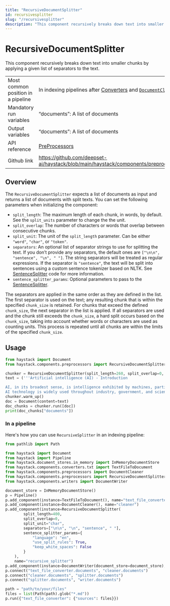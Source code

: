 ```yaml
---
title: "RecursiveDocumentSplitter"
id: recursivesplitter
slug: "/recursivesplitter"
description: "This component recursively breaks down text into smaller chunks by applying a given list of separators to the text."
---
```


# RecursiveDocumentSplitter

This component recursively breaks down text into smaller chunks by applying a given list of separators to the text.

|                                    |                                                                                                                                                        |
| ---------------------------------- | ------------------------------------------------------------------------------------------------------------------------------------------------------ |
| Most common position in a pipeline | In indexing pipelines after [Converters](../converters.mdx)   and [`DocumentCleaner`](/docs/documentcleaner)  , before [Classifiers](../classifiers.mdx) |
| Mandatory run variables            | “documents”: A list of documents                                                                                                                       |
| Output variables                   | “documents”: A list of documents                                                                                                                       |
| API reference                      | [PreProcessors](/reference/preprocessors-api)                                                                                                                 |
| Github link                        | https://github.com/deepset-ai/haystack/blob/main/haystack/components/preprocessors/recursive_splitter.py                                             |

## Overview

The `RecursiveDocumentSplitter` expects a list of documents as input and returns a list of documents with split texts. You can set the following parameters when initializing the component:

- `split_length`: The maximum length of each chunk, in words, by default. See the `split_units` parameter to change the the unit.
- `split_overlap`: The number of characters or words that overlap between consecutive chunks.
- `split_unit`: The unit of the `split_length` parameter. Can be either `"word"`, `"char"`, or `"token"`.
- `separators`: An optional list of separator strings to use for splitting the text. If you don’t provide any separators, the default ones are `["\n\n", "sentence", "\n", " "]`. The string separators will be treated as regular expressions. If the separator is `"sentence"`, the text will be split into sentences using a custom sentence tokenizer based on NLTK. See [SentenceSplitter](https://github.com/deepset-ai/haystack/blob/main/haystack/components/preprocessors/sentence_tokenizer.py#L116) code for more information.
- `sentence_splitter_params`: Optional parameters to pass to the [SentenceSplitter](https://github.com/deepset-ai/haystack/blob/main/haystack/components/preprocessors/sentence_tokenizer.py#L116).

The separators are applied in the same order as they are defined in the list. The first separator is used on the text; any resulting chunk that is within the specified `chunk_size` is retained. For chunks that exceed the defined `chunk_size`, the next separator in the list is applied. If all separators are used and the chunk still exceeds the `chunk_size`, a hard split occurs based on the `chunk_size`, taking into account whether words or characters are used as counting units. This process is repeated until all chunks are within the limits of the specified `chunk_size`.

## Usage

```python
from haystack import Document
from haystack.components.preprocessors import RecursiveDocumentSplitter

chunker = RecursiveDocumentSplitter(split_length=260, split_overlap=0, separators=["\n\n", "\n", ".", " "])
text = ('''Artificial intelligence (AI) - Introduction

AI, in its broadest sense, is intelligence exhibited by machines, particularly computer systems.
AI technology is widely used throughout industry, government, and science. Some high-profile applications include advanced web search engines; recommendation systems; interacting via human speech; autonomous vehicles; generative and creative tools; and superhuman play and analysis in strategy games.''')
chunker.warm_up()
doc = Document(content=text)
doc_chunks = chunker.run([doc])
print(doc_chunks["documents"])
```

### In a pipeline

Here's how you can use `RecursiveSplitter` in an indexing pipeline:

```python
from pathlib import Path

from haystack import Document
from haystack import Pipeline
from haystack.document_stores.in_memory import InMemoryDocumentStore
from haystack.components.converters.txt import TextFileToDocument
from haystack.components.preprocessors import DocumentCleaner
from haystack.components.preprocessors import RecursiveDocumentSplitter
from haystack.components.writers import DocumentWriter

document_store = InMemoryDocumentStore()
p = Pipeline()
p.add_component(instance=TextFileToDocument(), name="text_file_converter")
p.add_component(instance=DocumentCleaner(), name="cleaner")
p.add_component(instance=RecursiveDocumentSplitter(
        split_length=400,
        split_overlap=0,
        split_unit="char",
        separators=["\n\n", "\n", "sentence", " "],
        sentence_splitter_params={
	        "language": "en",
	        "use_split_rules": True,
	        "keep_white_spaces": False
        }
    ),
	name="recursive_splitter")
p.add_component(instance=DocumentWriter(document_store=document_store), name="writer")
p.connect("text_file_converter.documents", "cleaner.documents")
p.connect("cleaner.documents", "splitter.documents")
p.connect("splitter.documents", "writer.documents")

path = "path/to/your/files"
files = list(Path(path).glob("*.md"))
p.run({"text_file_converter": {"sources": files}})
```
